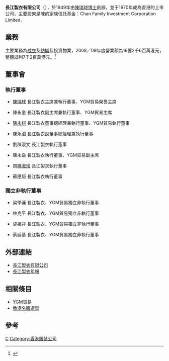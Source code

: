 {{expand|time=2012-02-17T17:06:27+00:00}}
{{Infobox Company
| company_name = 長江製衣有限公司
| company_logo = 
| company_type = [[上市公司|上市公司]]
| market_information = {{sehk|0294}}
| foundation = 1949年
| founder = [[陳瑞球|陳瑞球]]
| location = {{HKG}}[[九龍|九龍]][[新蒲崗|新蒲崗]][[大有街|大有街]]
| area_served = 
| revenue =
| net_income = 
| chairman0 = 
| products = [[服裝|服裝]]
| industry = 製造[[香港品牌|香港品牌]][[成衣|成衣]]
| num_employees =
| subsid = 
| homepage = }}
'''長江製衣有限公司'''（{{sehk|0294}}），於1949年由[[陳瑞球|陳瑞球]][[博士|博士]]創辦，並于1970年成為香港的上市公司，主要股東是陳的家族信託基金：Chan Family Investment Corporation Limited。

==業務==
主要業務為[[成衣|成衣]]及[[紡織|紡織]]及投資物業，2008╱09年度營業額為16億2千6百萬港元，整體溢利7千2百萬港元。<ref>{{Cite web |url=http://the-sun.on.cc/cnt/finance/20091214/00434_034.html?pubdate=20091214 |title=長江製衣半年少賺93% |access-date=2012-02-17 |archive-date=2016-03-04 |archive-url=https://web.archive.org/web/20160304195347/http://the-sun.on.cc/cnt/finance/20091214/00434_034.html?pubdate=20091214 |dead-url=no }}</ref>
==董事會==
===執行董事===
*[[陳瑞球|陳瑞球]] 長江製衣主席兼執行董事、YGM貿易榮譽主席

*陳永奎 長江製衣副主席兼執行董事、YGM貿易主席

*[[陳永棋|陳永棋]] 長江製衣董事總經理兼執行董事、YGM貿易執行董事

*陳永滔  長江製衣副董事總經理兼執行董事
 
*劉陳淑文 長江製衣執行董事

*陳永燊 長江製衣執行董事、YGM貿易副主席

*周[[陳淑玲|陳淑玲]] 長江製衣執行董事

*蘇應垣  長江製衣執行董事
===獨立非執行董事===
*梁學濂 長江製衣、YGM貿易獨立非執行董事

*林克平 長江製衣、YGM貿易獨立非執行董事

*施祖祥 長江製衣、YGM貿易獨立非執行董事

*蔡廷基  長江製衣、YGM貿易獨立非執行董事

==外部連結==
* [https://web.archive.org/web/20100901140700/http://www.ygm.com.hk/zh/index.htm 長江製衣有限公司]
* [https://web.archive.org/web/20150610004536/http://www.ygm.com.hk/upload/Traditional%20Chinese/C%201011%20ANNUAL%20REPORT.pdf;jsessionid=C1FFC5F124573DB8E960FD51EE89189D 長江製衣年報]

==相關條目==
* [[YGM貿易|YGM貿易]]
* [[香港名牌選舉|香港名牌選舉]]

==參考==
{{reflist}}

[[Category:香港上市服裝公司|C]]
[[Category:香港服装公司|Category:香港服装公司]]